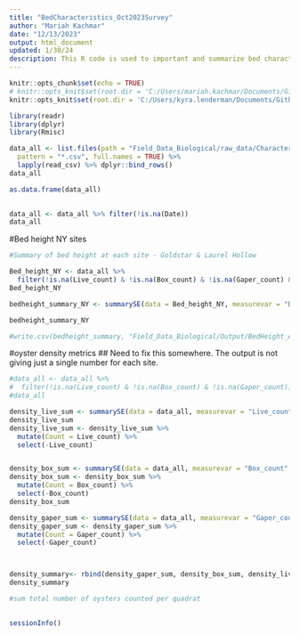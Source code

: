 ```yaml
---
title: "BedCharacteristics_Oct2023Survey"
author: "Mariah Kachmar"
date: "12/13/2023"
output: html_document
updated: 1/30/24
description: This R code is used to important and summarize bed characteristics (height, area, rugosity, density, and coverage) data from the LISS Oyster Health Project's October 2023 oyster population surveys at Ash Creek and Fence Creek intertidal sites in Connecticut and Goldstar Beach and Laurel Hollow subtidal sites in New York. 
---
```



```r
knitr::opts_chunk$set(echo = TRUE)
# knitr::opts_knit$set(root.dir = 'C:/Users/mariah.kachmar/Documents/Github/EAD-ASEB_EPA_LISS_Disease_Surveillance') #Mariah's
knitr::opts_knit$set(root.dir = 'C:/Users/kyra.lenderman/Documents/Github/EAD-ASEB_EPA_LISS_Disease_Surveillance') #Kyra's
```


```r
library(readr)
library(dplyr)
library(Rmisc)
```




```r

data_all <- list.files(path = "Field_Data_Biological/raw_data/Characteristics",                           # Identify all CSV files
  pattern = "*.csv", full.names = TRUE) %>% 
  lapply(read_csv) %>% dplyr::bind_rows()
data_all

as.data.frame(data_all)

 
data_all <- data_all %>% filter(!is.na(Date))
data_all
```
#Bed height NY sites
 
```r
#Summary of bed height at each site - Goldstar & Laurel Hollow

Bed_height_NY <- data_all %>%
  filter(!is.na(Live_count) & !is.na(Box_count) & !is.na(Gaper_count) & !is.na(Bed_height))
Bed_height_NY 

bedheight_summary_NY <- summarySE(data = Bed_height_NY, measurevar = "Bed_height", groupvars = c( "Date", "Site"))

bedheight_summary_NY

#write.csv(bedheight_summary, "Field_Data_Biological/Output/BedHeight_AllSite.csv", row.names=FALSE)
```

#oyster density metrics
## Need to fix this somewhere. The output is not giving just a single number for each site. 
```r

#data_all <- data_all %>%
#  filter(!is.na(Live_count) & !is.na(Box_count) & !is.na(Gaper_count))
#data_all  

density_live_sum <- summarySE(data = data_all, measurevar = "Live_count", groupvars = c(  "Site"))
density_live_sum
density_live_sum <- density_live_sum %>%
  mutate(Count = Live_count) %>%
  select(-Live_count)


density_box_sum <- summarySE(data = data_all, measurevar = "Box_count", groupvars = c( "Site"))
density_box_sum <- density_box_sum %>%
  mutate(Count = Box_count) %>%
  select(-Box_count)
density_box_sum

density_gaper_sum <- summarySE(data = data_all, measurevar = "Gaper_count", groupvars = c( "Site"))
density_gaper_sum <- density_gaper_sum %>%
  mutate(Count = Gaper_count) %>%
  select(-Gaper_count)



density_summary<- rbind(density_gaper_sum, density_box_sum, density_live_sum)
density_summary

#sum total number of oysters counted per quadrat
 


```


```r
sessionInfo()
```